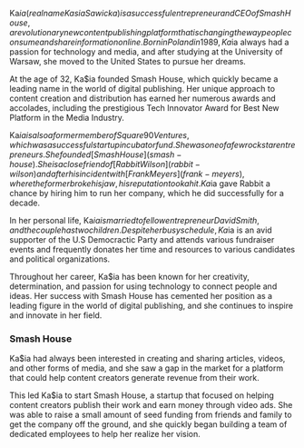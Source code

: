 Ka$ia (real name Kasia Sawicka) is a successful entrepreneur and CEO of Smash House, a revolutionary new content publishing platform that is changing the way people consume and share information online. Born in Poland in 1989, Ka$ia always had a passion for technology and media, and after studying at the University of Warsaw, she moved to the United States to pursue her dreams.

At the age of 32, Ka$ia founded Smash House, which quickly became a leading name in the world of digital publishing. Her unique approach to content creation and distribution has earned her numerous awards and accolades, including the prestigious Tech Innovator Award for Best New Platform in the Media Industry.

Ka$ia is also a former member of Square 90 Ventures, which was a successful startup incubator fund. She was one of a few rockstar entrepreneurs. She founded [Smash House](smash-house). She is a close friend of [Rabbit Wilson](rabbit-wilson) and after his incident with [Frank Meyers](frank-meyers), where the former broke his jaw, his reputation took a hit. Ka$ia gave Rabbit a chance by hiring him to run her company, which he did successfully for a decade.

In her personal life, Ka$ia is married to fellow entrepreneur David Smith, and the couple has two children. Despite her busy schedule, Ka$ia is an avid supporter of the U.S Democractic Party and attends various fundraiser events and frequently donates her time and resources to various candidates and political organizations.

Throughout her career, Ka$ia has been known for her creativity, determination, and passion for using technology to connect people and ideas. Her success with Smash House has cemented her position as a leading figure in the world of digital publishing, and she continues to inspire and innovate in her field.

### Smash House

Ka$ia had always been interested in creating and sharing articles, videos, and other forms of media, and she saw a gap in the market for a platform that could help content creators generate revenue from their work.

This led Ka$ia to start Smash House, a startup that focused on helping content creators publish their work and earn money through video ads. She was able to raise a small amount of seed funding from friends and family to get the company off the ground, and she quickly began building a team of dedicated employees to help her realize her vision.
